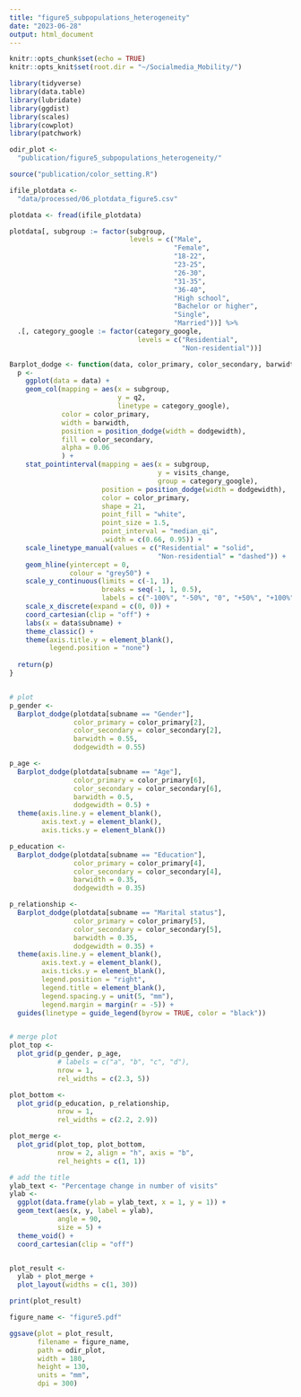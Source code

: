 ```yaml
---
title: "figure5_subpopulations_heterogeneity"
date: "2023-06-28"
output: html_document
---
```



```r
knitr::opts_chunk$set(echo = TRUE)
knitr::opts_knit$set(root.dir = "~/Socialmedia_Mobility/")
```


```r
library(tidyverse)
library(data.table)
library(lubridate)
library(ggdist)
library(scales)
library(cowplot)
library(patchwork)

odir_plot <-
  "publication/figure5_subpopulations_heterogeneity/"
```


```r
source("publication/color_setting.R")
```


```r
ifile_plotdata <-
  "data/processed/06_plotdata_figure5.csv"
```


```r
plotdata <- fread(ifile_plotdata)
```


```r
plotdata[, subgroup := factor(subgroup,
                              levels = c("Male",
                                         "Female",
                                         "18-22",
                                         "23-25",
                                         "26-30",
                                         "31-35",
                                         "36-40",
                                         "High school",
                                         "Bachelor or higher",
                                         "Single",
                                         "Married"))] %>%
  .[, category_google := factor(category_google,
                                levels = c("Residential",
                                           "Non-residential"))]
```


```r
Barplot_dodge <- function(data, color_primary, color_secondary, barwidth, dodgewidth){
  p <-
    ggplot(data = data) +
    geom_col(mapping = aes(x = subgroup,
                           y = q2,
                           linetype = category_google),
             color = color_primary,
             width = barwidth,
             position = position_dodge(width = dodgewidth),
             fill = color_secondary,
             alpha = 0.06
             ) +
    stat_pointinterval(mapping = aes(x = subgroup,
                                     y = visits_change,
                                     group = category_google),
                       position = position_dodge(width = dodgewidth),
                       color = color_primary,
                       shape = 21,
                       point_fill = "white",
                       point_size = 1.5,
                       point_interval = "median_qi",
                       .width = c(0.66, 0.95)) +
    scale_linetype_manual(values = c("Residential" = "solid",
                                     "Non-residential" = "dashed")) +
    geom_hline(yintercept = 0, 
               colour = "grey50") +
    scale_y_continuous(limits = c(-1, 1),
                       breaks = seq(-1, 1, 0.5),
                       labels = c("-100%", "-50%", "0", "+50%", "+100%")) +
    scale_x_discrete(expand = c(0, 0)) +
    coord_cartesian(clip = "off") +
    labs(x = data$subname) +
    theme_classic() +
    theme(axis.title.y = element_blank(),
          legend.position = "none")
  
  return(p)
}


# plot
p_gender <-
  Barplot_dodge(plotdata[subname == "Gender"], 
                color_primary = color_primary[2], 
                color_secondary = color_secondary[2],
                barwidth = 0.55,
                dodgewidth = 0.55)

p_age <-
  Barplot_dodge(plotdata[subname == "Age"],
                color_primary = color_primary[6], 
                color_secondary = color_secondary[6],
                barwidth = 0.5,
                dodgewidth = 0.5) +
  theme(axis.line.y = element_blank(),
        axis.text.y = element_blank(),
        axis.ticks.y = element_blank())

p_education <-
  Barplot_dodge(plotdata[subname == "Education"], 
                color_primary = color_primary[4],
                color_secondary = color_secondary[4],
                barwidth = 0.35,
                dodgewidth = 0.35)

p_relationship <-
  Barplot_dodge(plotdata[subname == "Marital status"], 
                color_primary = color_primary[5],
                color_secondary = color_secondary[5],
                barwidth = 0.35,
                dodgewidth = 0.35) +
  theme(axis.line.y = element_blank(),
        axis.text.y = element_blank(),
        axis.ticks.y = element_blank(),
        legend.position = "right",
        legend.title = element_blank(),
        legend.spacing.y = unit(5, "mm"),
        legend.margin = margin(r = -5)) +
  guides(linetype = guide_legend(byrow = TRUE, color = "black"))


# merge plot
plot_top <-
  plot_grid(p_gender, p_age,
            # labels = c("a", "b", "c", "d"),
            nrow = 1,
            rel_widths = c(2.3, 5))

plot_bottom <-
  plot_grid(p_education, p_relationship,
            nrow = 1,
            rel_widths = c(2.2, 2.9))

plot_merge <-
  plot_grid(plot_top, plot_bottom,
            nrow = 2, align = "h", axis = "b",
            rel_heights = c(1, 1))

# add the title
ylab_text <- "Percentage change in number of visits"
ylab <-
  ggplot(data.frame(ylab = ylab_text, x = 1, y = 1)) +
  geom_text(aes(x, y, label = ylab),
            angle = 90,
            size = 5) +
  theme_void() +
  coord_cartesian(clip = "off")


plot_result <-
  ylab + plot_merge +
  plot_layout(widths = c(1, 30))

print(plot_result)
```


```r
figure_name <- "figure5.pdf"

ggsave(plot = plot_result,
       filename = figure_name,
       path = odir_plot,
       width = 180,
       height = 130,
       units = "mm",
       dpi = 300)
```













